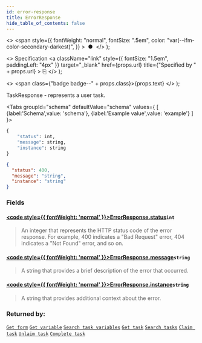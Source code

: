 ```yaml
---
id: error-response
title: ErrorResponse
hide_table_of_contents: false
---
```



  <>
    <span
      style={{
        fontWeight: "normal",
        fontSize: ".5em",
        color: "var(--ifm-color-secondary-darkest)",
      }}
    >
      &nbsp;●&nbsp;
    </span>
  </>
);

  <>
    Specification
    <a
      className="link"
      style={{ fontSize: "1.5em", paddingLeft: "4px" }}
      target="_blank"
      href={props.url}
      title={"Specified by " + props.url}
    >
      ⎘
    </a>
  </>
);

  <>
    <span class={"badge badge--" + props.class}>{props.text}</span>
  </>
);

TaskResponse - represents a user task.

<Tabs groupId="schema" defaultValue="schema" values={
[
{label:'Schema',value: 'schema'},
{label:'Example value',value: 'example'}
]
}>
<TabItem value='schema'>

```graphql
{
    "status": int,
    "message": string,
    "instance": string
}
```

</TabItem>

<TabItem value='example'>

```json
{
  "status": 400,
  "message": "string",
  "instance": "string"
}
```

</TabItem>
</Tabs>

### Fields

#### [<code style={{ fontWeight: 'normal' }}>ErrorResponse.<b>status</b></code>](#)<Bullet />`int` <Badge class="secondary" text="non-null"/> <Badge class="secondary" text="scalar"/>

> An integer that represents the HTTP status code of the error response. For example, 400 indicates a "Bad Request" error, 404 indicates a "Not Found" error, and so on.

#### [<code style={{ fontWeight: 'normal' }}>ErrorResponse.<b>message</b></code>](#)<Bullet />`string` <Badge class="secondary" text="non-null"/> <Badge class="secondary" text="scalar"/>

> A string that provides a brief description of the error that occurred.

#### [<code style={{ fontWeight: 'normal' }}>ErrorResponse.<b>instance</b></code>](#)<Bullet />`string` <Badge class="secondary" text="scalar"/>

> A string that provides additional context about the error.

### Returned by:

[`Get form`](/docs/apis-tools/tasklist-api-rest/controllers/tasklist-api-rest-form-controller.md#get-form) <Badge class="secondary" text="GET"/> <Bullet />
[`Get variable`](/docs/apis-tools/tasklist-api-rest/controllers/tasklist-api-rest-variables-controller.md#get-variable) <Badge class="secondary" text="GET"/> <Bullet />
[`Search task variables`](/docs/apis-tools/tasklist-api-rest/controllers/tasklist-api-rest-task-controller.md#search-task-variables) <Badge class="secondary" text="POST"/> <Bullet />
[`Get task`](/docs/apis-tools/tasklist-api-rest/controllers/tasklist-api-rest-task-controller.md#get-task) <Badge class="secondary" text="GET"/> <Bullet />
[`Search tasks`](/docs/apis-tools/tasklist-api-rest/controllers/tasklist-api-rest-task-controller.md#search-tasks) <Badge class="secondary" text="POST"/> <Bullet />
[`Claim task`](/docs/apis-tools/tasklist-api-rest/controllers/tasklist-api-rest-task-controller.md#claim-task) <Badge class="secondary" text="PATCH"/> <Bullet />
[`Unlaim task`](/docs/apis-tools/tasklist-api-rest/controllers/tasklist-api-rest-task-controller.md#unclaim-task) <Badge class="secondary" text="PATCH"/> <Bullet />
[`Complete task`](/docs/apis-tools/tasklist-api-rest/controllers/tasklist-api-rest-task-controller.md#complete-task) <Badge class="secondary" text="PATCH"/>
